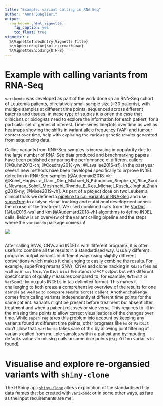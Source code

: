 ```yaml
---
title: "Example: variant calling in RNA-Seq"
author: "Anna Quaglieri"
output:
  rmarkdown::html_vignette:
    fig_caption: yes
    toc_float: true
vignette: >
  %\VignetteIndexEntry{Vignette Title}
  %\VignetteEngine{knitr::rmarkdown}
  %\VignetteEncoding{UTF-8}
---
```



# Example with calling variants from RNA-Seq

`varikondo` was developed as part of the work done on an RNA-Seq cohort of Leukemia patients, of relatively small sample size (~30 patients), with multiple samples at different time points, sequenced across different batches and tissues. In these type of studies it is often the case that clinicians or biologists need to explore the information for each patient, for a particular set of genes of interest. Time-series lineplots over time as well as heatmaps showing the shifts in variant allele frequency (VAF) and tumour content over time, help with exploring the various genetic results generated from sequencing data. 

Calling variants from RNA-Seq samples is increasing in popularity due to the large number of RNA-Seq data produced and benchmarking papers have been published comparing the performance of different callers [@Quinn2013-oh; @Coudray2018-yw; @Lavallee2016-sf]. In the past year several new methods have been developed specifically to improve INDEL detection in RNA-Seq samples [@Audemard2018-vh; @Kohei_Hagiwara_Liang_Ding_Michael_N_Edmonson_Stephen_V_Rice_Scott_Newman_Soheil_Meshinchi_Rhonda_E_Ries_Michael_Rusch_Jinghui_Zhang2019-ny; @Mose2019-vh]. As part of a project done on two Leukemia clinical trials we defined a [pipeline to call variants in RNA-Seq](https://rna-mutation-calls.netlify.com/) and use [superFreq](https://github.com/ChristofferFlensburg/superFreq) to analyse clonal tracking and mutational development across the course of the treatment. We used combined calls from the [VarDict](https://github.com/AstraZeneca-NGS/VarDict) [@Lai2016-ws] and [km](https://github.com/iric-soft/km/tree/master/km/tools#output-description-1) [@Audemard2018-vh] algorithms to define INDEL calls. Below is an overview of the variant calling pipeline and the steps where the `varikondo` package comes in!

<img src="../man/figures/general-verview.png" align="center"/>

```r
```


After calling SNVs, CNVs and INDELs with different programs, it is often useful to combine all the results in a standardised way. Usually different programs output variants in different ways using slightly different conventions which makes it challenging to easily combine the results. For example, superFreq returns SNVs, CNVs and clone tracking in `Rdata` files as well as in `csv` files; `VarDict` uses the standard `VCF` output but with different specification of quality measures compared to, for example, `MuTect2` or `VarScan2`; `km` outputs INDELs in tab delimited format. This makes it challenging to both create a comprehensive overview of the results for one sample as well as to compare results across callers. Another challenge comes from calling variants independently at different time points for the same patient. Variants might be present before treatment but absent after treatment and when a patient relapses or vice versa. This requires to fill in the missing time points to allow correct visualisations of the changes over time. While `superFreq` takes this problem into account by keeping any variants found at different time points, other programs like `km` or `VarDict` don’t allow that. `varikondo` takes care of this by allowing joint filtering of variants called from multiple samples within a patient and by imputing defaults values in missing calls at some time points (e.g. 0 if no variants is found). 

# Visualise and explore re-organsied variants with `shiny-clone`

The R Shiny app [`shiny-clone`](https://shiny.wehi.edu.au/quaglieri.a/shiny-clone/) allows exploration of the standardised tidy data frames that be created with `varikondo` or in some other ways, as fare as the input requirements are met. 
